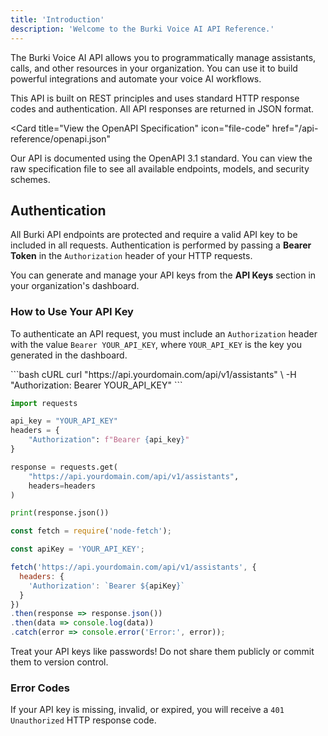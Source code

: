 ```yaml
---
title: 'Introduction'
description: 'Welcome to the Burki Voice AI API Reference.'
---
```


The Burki Voice AI API allows you to programmatically manage assistants, calls, and other resources in your organization. You can use it to build powerful integrations and automate your voice AI workflows.

This API is built on REST principles and uses standard HTTP response codes and authentication. All API responses are returned in JSON format.

<Card
  title="View the OpenAPI Specification"
  icon="file-code"
  href="/api-reference/openapi.json"
>
  Our API is documented using the OpenAPI 3.1 standard. You can view the raw specification file to see all available endpoints, models, and security schemes.
</Card>

## Authentication

All Burki API endpoints are protected and require a valid API key to be included in all requests. Authentication is performed by passing a **Bearer Token** in the `Authorization` header of your HTTP requests.

You can generate and manage your API keys from the **API Keys** section in your organization's dashboard.

### How to Use Your API Key

To authenticate an API request, you must include an `Authorization` header with the value `Bearer YOUR_API_KEY`, where `YOUR_API_KEY` is the key you generated in the dashboard.

<CodeGroup>
```bash cURL
curl "https://api.yourdomain.com/api/v1/assistants" \
  -H "Authorization: Bearer YOUR_API_KEY"
```

```python Python
import requests

api_key = "YOUR_API_KEY"
headers = {
    "Authorization": f"Bearer {api_key}"
}

response = requests.get(
    "https://api.yourdomain.com/api/v1/assistants", 
    headers=headers
)

print(response.json())
```

```javascript Node.js
const fetch = require('node-fetch');

const apiKey = 'YOUR_API_KEY';

fetch('https://api.yourdomain.com/api/v1/assistants', {
  headers: {
    'Authorization': `Bearer ${apiKey}`
  }
})
.then(response => response.json())
.then(data => console.log(data))
.catch(error => console.error('Error:', error));
```
</CodeGroup>

<Warning>
  Treat your API keys like passwords! Do not share them publicly or commit them to version control.
</Warning>

### Error Codes

If your API key is missing, invalid, or expired, you will receive a `401 Unauthorized` HTTP response code.
